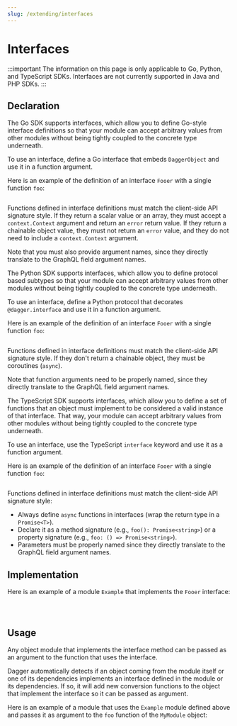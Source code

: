 ```yaml
---
slug: /extending/interfaces
---
```




# Interfaces

:::important
The information on this page is only applicable to Go, Python, and TypeScript SDKs.
Interfaces are not currently supported in Java and PHP SDKs.
:::

## Declaration

<Tabs groupId="language" queryString="sdk">
<TabItem value="go" label="Go">

The Go SDK supports interfaces, which allow you to define Go-style interface
definitions so that your module can accept arbitrary values from other modules
without being tightly coupled to the concrete type underneath.

To use an interface, define a Go interface that embeds `DaggerObject` and use
it in a function argument.

Here is an example of the definition of an interface `Fooer` with a single function `foo`:

```go file=./snippets/interfaces/declarations/go/main.go
```

Functions defined in interface definitions must match the client-side API
signature style. If they return a scalar value or an array, they must accept a
`context.Context` argument and return an `error` return value. If they return a
chainable object value, they must not return an `error` value, and they do not need
to include a `context.Context` argument.

Note that you must also provide argument names, since they directly translate
to the GraphQL field argument names.

</TabItem>

<TabItem value="python" label="Python">

The Python SDK supports interfaces, which allow you to define protocol based
subtypes so that your module can accept arbitrary values from other modules
without being tightly coupled to the concrete type underneath.

To use an interface, define a Python protocol that decorates `@dagger.interface`
and use it in a function argument.

Here is an example of the definition of an interface `Fooer` with a single function `foo`:

```python file=./snippets/interfaces/declarations/python/main.py
```

Functions defined in interface definitions must match the client-side API
signature style. If they don't return a chainable object, they must be coroutines
(`async`).

Note that function arguments need to be properly named, since they directly translate
to the GraphQL field argument names.

</TabItem>

<TabItem value="typescript" label="TypeScript">

The TypeScript SDK supports interfaces, which allow you to define a set of functions
that an object must implement to be considered a valid instance of that interface.
That way, your module can accept arbitrary values from other modules without being
tightly coupled to the concrete type underneath.

To use an interface, use the TypeScript `interface` keyword and use it
as a function argument.

Here is an example of the definition of an interface `Fooer` with a single function `foo`:

```ts file=./snippets/interfaces/declarations/typescript/index.ts
```

Functions defined in interface definitions must match the client-side API
signature style:

- Always define `async` functions in interfaces (wrap the return type in a `Promise<T>`).
- Declare it as a method signature (e.g., `foo(): Promise<string>`) or a property signature (e.g., `foo: () => Promise<string>`).
- Parameters must be properly named since they directly translate to the GraphQL field argument names.

</TabItem>

</Tabs>

## Implementation

Here is an example of a module `Example` that implements the `Fooer` interface:

<Tabs groupId="language" queryString="sdk">
<TabItem value="go" label="Go">

```go file=./snippets/interfaces/implementations/go/main.go
```

</TabItem>
<TabItem value="python" label="Python">

```go file=./snippets/interfaces/implementations/python/main.py
```

</TabItem>
<TabItem value="typescript" label="TypeScript">

```ts file=./snippets/interfaces/implementations/typescript/index.ts
```

</TabItem>
</Tabs>

## Usage

Any object module that implements the interface method can be passed as an argument to the function
that uses the interface.

Dagger automatically detects if an object coming from the module itself or one of its dependencies implements
an interface defined in the module or its dependencies.
If so, it will add new conversion functions to the object that implement the interface
so it can be passed as argument.

Here is an example of a module that uses the `Example` module defined above and
passes it as argument to the `foo` function of the `MyModule` object:

<Tabs groupId="language" queryString="sdk">
<TabItem value="go" label="Go">

```go file=./snippets/interfaces/usages/go/main.go
```

</TabItem>
<TabItem value="python" label="Python">

```python file=./snippets/interfaces/usages/python/main.py
```

</TabItem>
<TabItem value="typescript" label="TypeScript">

```ts file=./snippets/interfaces/usages/typescript/index.ts
```

</TabItem>
</Tabs>
